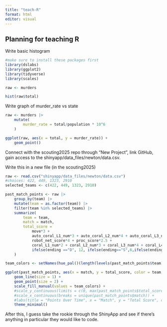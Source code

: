 ```yaml
---
title: "teach-R"
format: html
editor: visual
---
```


## Planning for teaching R

Write basic histogram

```r
#make sure to install these packages first 
library(dslabs)
library(ggplot2)
library(tidyverse)
library(scales)

raw <- murders

hist(raw$total)
```

Write graph of murder_rate vs state

```r
raw <- murders |>
    mutate(
        murder_rate = total/population * 10^6
    )

ggplot(raw, aes(x = total, y = murder_rate)) + 
    geom_point()
```

Connect with the scouting2025 repo through "New Project", link GitHub, gain access to the shinyapp/data_files/newton/data.csv.

Write this in a new file (in the scouting2025)

```r
raw <- read.csv("shinyapp/data_files/newton/data.csv")
#choices: 422, 449, 1323, 2910
selected_teams <- c(422, 449, 1323, 2910)

past_match_points <- raw |>
    group_by(team) |>
    mutate(team = as.factor(team)) |>
    filter(team %in% selected_teams) |>
    summarize(
        team = team,
        match = match,
        total_score = 
            move*3 +
            auto_coral_L1_num*3 + auto_coral_L2_num*4 + auto_coral_L3_num*6 + auto_coral_L4_num*7 +
            robot_net_score*4 + proc_score*2.5 +
            coral_L1_num*2 + coral_L2_num*3 + coral_L3_num*4 + coral_L4_num*5 +
            ifelse(ending =="D", 12, ifelse(ending=="S",6,ifelse(ending=="P", 2, 0))),
    )

team_colors <- setNames(hue_pal()(length(levels(past_match_points$team))), levels(past_match_points$team))

ggplot(past_match_points, aes(x = match, y = total_score, color = team, group = team)) + 
    geom_line(size = 1) +
    geom_point(size = 2) + 
    scale_fill_manual(values = team_colors) +
    #scale_y_continuous(limits = c(0, max(past_match_points$total_score, na.rm = TRUE))) +
    #scale_x_continuous(breaks = unique(past_match_points$match)) +
    #labs(title = "Points Over Time", x = "Match", y = "Total Score", color = "Team") +
    theme_minimal()
```

After this, I guess take the rookie through the ShinyApp and see if there's anything in particular they would like to code.
